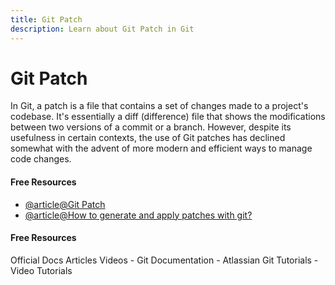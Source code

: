 ```yaml
---
title: Git Patch
description: Learn about Git Patch in Git
---
```


# Git Patch

In Git, a patch is a file that contains a set of changes made to a project's codebase. It's essentially a diff (difference) file that shows the modifications between two versions of a commit or a branch. However, despite its usefulness in certain contexts, the use of Git patches has declined somewhat with the advent of more modern and efficient ways to manage code changes.

#### Free Resources

- [@article@Git Patch](https://www.gitkraken.com/learn/git/git-patch)
- [@article@How to generate and apply patches with git?](https://gist.github.com/nepsilon/22bc62a23f785716705c)

#### Free Resources

<Tabs defaultValue="official">
<TabsList>
<TabsTrigger value="official">Official Docs</TabsTrigger>
<TabsTrigger value="article">Articles</TabsTrigger>
<TabsTrigger value="video">Videos</TabsTrigger>
</TabsList>

<TabsContent value="official">
- <Link href="https://git-scm.com/docs">Git Documentation</Link>
</TabsContent>
<TabsContent value="article">
- <Link href="https://www.atlassian.com/git/tutorials">Atlassian Git Tutorials</Link>
</TabsContent>
<TabsContent value="video">
- <Link href="https://www.youtube.com/results?search_query=git+git-patch+tutorial">Video Tutorials</Link>
</TabsContent>
</Tabs>
